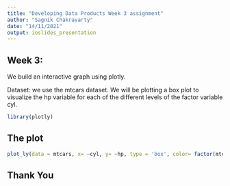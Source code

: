 ---
title: "Developing Data Products Week 3 assignment"
author: "Sagnik Chakravarty"
date: "14/11/2021"
output: ioslides_presentation
---

## Week 3:

We build an interactive graph using plotly.

Dataset: we use the mtcars dataset. We will be plotting a box plot to visualize the hp variable for each of the different levels of the factor variable cyl. 

```{r echo=FALSE, message=FALSE}
library(plotly)

```


## The plot
```{r echo=FALSE, message=FALSE, warning=FALSE}
plot_ly(data = mtcars, x= ~cyl, y= ~hp, type = 'box', color= factor(mtcars$cyl))
```

## Thank You